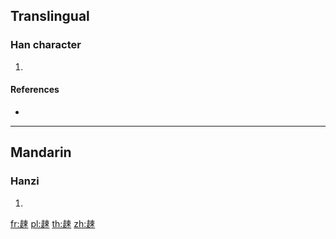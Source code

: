 {{character info/new}}
==Translingual==

===Han character===
{{Han char|rn=156|rad=走|as=07|sn=14|four=|canj=GODL}}

# {{defn|Han|sort=走07}}

====References====
* {{Han ref|kx=1218.020|dkj=37173|dj=1688.020|hdz=53487.110|uh=8D9A|ud=36250}}

----

==Mandarin==

===Hanzi===
{{cmn-hanzi|pin=[[chēng]] ([[cheng1]]), [[sù]] ([[su4]]), [[tāng]] ([[tang1]]), [[zhēng]] ([[zheng1]]), [[zhèng]] ([[zheng4]])|wg=ch'eng<sup>1</sup>, su<sup>4</sup>, t'ang<sup>1</sup>, cheng<sup>1</sup>, cheng<sup>4</sup>}}

# {{defn|lang=cmn|sort=走07}}

[[fr:趚]]
[[pl:趚]]
[[th:趚]]
[[zh:趚]]